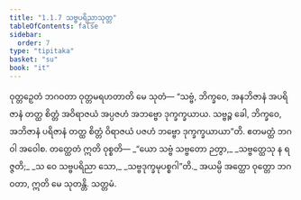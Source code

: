 ```yaml
---
title: "1.1.7 သဗ္ဗပရိညာသုတ္တ"
tableOfContents: false
sidebar:
  order: 7
type: "tipitaka"
basket: "su"
book: "it"
---
```



<DynamicBreadcrumb />

<Division number="7" book="it" e="ch" v="18" p="197">

<Paragraph number="32" book="it">
ဝုတ္တဉှေတံ ဘဂဝတာ ဝုတ္တမရဟတာတိ မေ သုတံ—
</Paragraph>

<Paragraph number="33" book="it">
“သဗ္ဗံ, ဘိက္ခဝေ, အနဘိဇာနံ အပရိဇာနံ တတ္ထ စိတ္တံ အဝိရာဇယံ အပ္ပဇဟံ အဘဗ္ဗော ဒုက္ခက္ခယာယ. သဗ္ဗဉ္စ ခေါ, ဘိက္ခဝေ, အဘိဇာနံ ပရိဇာနံ တတ္ထ စိတ္တံ ဝိရာဇယံ ပဇဟံ ဘဗ္ဗော ဒုက္ခက္ခယာယာ”တိ. ဧတမတ္ထံ ဘဂဝါ အဝေါစ. တတ္ထေတံ ဣတိ ဝုစ္စတိ—
</Paragraph>

<Paragraph number="34" type="verses" book="it">
_“ယော သဗ္ဗံ သဗ္ဗတော ဉတွာ,_  
_သဗ္ဗတ္ထေသု န ရဇ္ဇတိ;_  
_သ ဝေ သဗ္ဗပရိညာ သော,_  
_သဗ္ဗဒုက္ခမုပစ္စဂါ”တိ._  

</Paragraph>

<Paragraph number="35" book="it">
အယမ္ပိ အတ္ထော ဝုတ္တော ဘဂဝတာ, ဣတိ မေ သုတန္တိ.

</Paragraph>
</Division>

<Paragraph number="36" type="center" book="it">
သတ္တမံ.
</Paragraph>